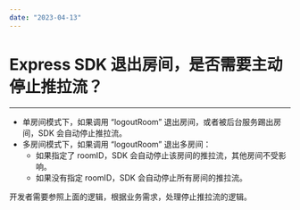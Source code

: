 ```yaml
---
date: "2023-04-13"
---
```

# Express SDK 退出房间，是否需要主动停止推拉流？

- - -

- 单房间模式下，如果调用 “logoutRoom” 退出房间，或者被后台服务踢出房间，SDK 会自动停止推拉流。
- 多房间模式下，如果调用 “logoutRoom” 退出多房间：
    - 如果指定了 roomID，SDK 会自动停止该房间的推拉流，其他房间不受影响。
    - 如果没有指定 roomID，SDK 会自动停止所有房间的推拉流。

开发者需要参照上面的逻辑，根据业务需求，处理停止推拉流的逻辑。